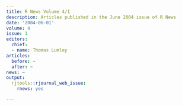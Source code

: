 ```yaml
---
title: R News Volume 4/1
description: Articles published in the June 2004 issue of R News
date: '2004-06-01'
volume: 4
issue: 1
editors:
  chief:
  - name: Thomas Lumley
articles:
  before: ~
  after: ~
news: ~
output:
  rjtools::rjournal_web_issue:
    rnews: yes

---
```

